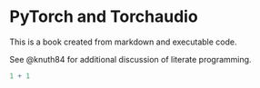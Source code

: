 # PyTorch and Torchaudio

This is a book created from markdown and executable code.

See @knuth84 for additional discussion of literate programming.

```r
1 + 1
```
